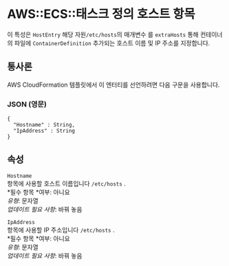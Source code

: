 # AWS::ECS::태스크 정의 호스트 항목

이 특성은 `HostEntry` 해당 자원`/etc/hosts`의 매개변수 를 `extraHosts` 통해 컨테이너의 파일에 `ContainerDefinition` 추가되는 호스트 이름 및 IP 주소를 지정합니다.

## 통사론

AWS CloudFormation 템플릿에서 이 엔터티를 선언하려면 다음 구문을 사용합니다.

### JSON (영문)

```
{
  "Hostname" : String,
  "IpAddress" : String
}
```

## 속성

`Hostname`  
항목에 사용할 호스트 이름입니다 `/etc/hosts` .  
*필수 항목 *여부: 아니요  
_유형_: 문자열  
_업데이트 필요 사항_: 바꿔 놓음

`IpAddress`  
항목에 사용할 IP 주소입니다 `/etc/hosts` .  
*필수 항목 *여부: 아니요  
_유형_: 문자열  
_업데이트 필요 사항_: 바꿔 놓음
